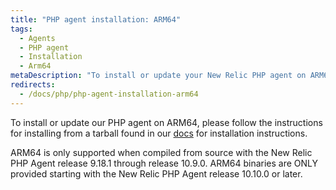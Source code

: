 ```yaml
---
title: "PHP agent installation: ARM64"
tags:
  - Agents
  - PHP agent
  - Installation
  - Arm64
metaDescription: "To install or update your New Relic PHP agent on ARM64, start here."
redirects:
  - /docs/php/php-agent-installation-arm64
---
```


To install or update our PHP agent on ARM64, please follow the instructions for installing from a tarball found in our [docs](https://docs.newrelic.com/docs/apm/agents/php-agent/installation/php-agent-installation-overview/#install-tar) for installation instructions. 

<Callout variant="important">
  ARM64 is only supported when compiled from source with the New Relic PHP Agent release 9.18.1 through release 10.9.0.
  ARM64 binaries are ONLY provided starting with the New Relic PHP Agent release 10.10.0 or later.
</Callout>

<InstallFeedback />
